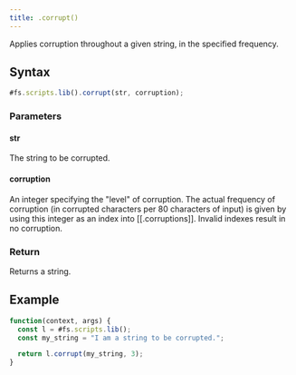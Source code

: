 ```yaml
---
title: .corrupt()
---
```


Applies corruption throughout a given string, in the specified frequency.

## Syntax

```js
#fs.scripts.lib().corrupt(str, corruption);
```

### Parameters

#### str

The string to be corrupted.

#### corruption

An integer specifying the "level" of corruption. The actual frequency of corruption (in corrupted characters per 80 characters of input) is given by using this integer as an index into [[.corruptions]]. Invalid indexes result in no corruption.

### Return

Returns a string.

## Example

```js
function(context, args) {
  const l = #fs.scripts.lib();
  const my_string = "I am a string to be corrupted.";

  return l.corrupt(my_string, 3);
}
```
